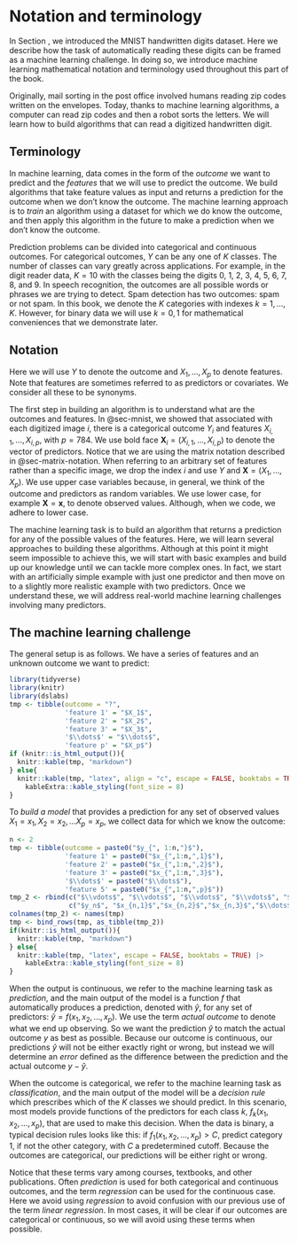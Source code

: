 # Notation and terminology

In Section \ref{@mnist}, we introduced the MNIST handwritten digits dataset. Here we describe how the task of automatically reading these digits can be framed as a machine learning challenge. In doing so, we introduce machine learning mathematical notation and terminology used throughout this part of the book.

Originally, mail sorting in the post office involved humans reading zip codes written on the envelopes. Today, thanks to machine learning algorithms, a computer can read zip codes and then a robot sorts the letters. We will learn how to build algorithms that can read a digitized handwritten digit.


## Terminology

In machine learning, data comes in the form of the *outcome* we want to predict and the *features* that we will use to predict the outcome. We build algorithms that take feature values as input and returns a prediction for the outcome when we don't know the outcome. The machine learning approach is to *train* an algorithm using a dataset for which we do know the outcome, and then apply this algorithm in the future to make a prediction when we don't know the outcome.

Prediction problems can be divided into categorical and continuous outcomes. For categorical outcomes, $Y$ can be any one of $K$ classes. The number of classes can vary greatly across applications. For example, in the digit reader data, $K=10$ with the classes being the digits 0, 1, 2, 3, 4, 5, 6, 7, 8, and 9. In speech recognition, the outcomes are all possible words or phrases we are trying to detect. Spam detection has two outcomes: spam or not spam. In this book, we denote the $K$ categories with indexes $k=1,\dots,K$. However, for binary data we will use $k=0,1$ for mathematical conveniences that we demonstrate later.


## Notation

Here we will use $Y$ to denote the outcome and $X_1, \dots, X_p$ to denote features. Note that features are sometimes referred to as predictors or covariates. We consider all these to be synonyms.

The first step in building an algorithm is to understand what are the outcomes and features. In @sec-mnist, we showed that associated with each digitized image $i$, there is a categorical outcome $Y_i$ and features $X_{i,1}, \dots, X_{i,p}$, with $p=784$. We use bold face $\mathbf{X}_i = (X_{i,1}, \dots, X_{i,p})$ to denote the vector of predictors. Notice that we are using the matrix notation described in @sec-matrix-notation. When referring to an arbitrary set of features rather than a specific image, we drop the index $i$ and use $Y$ and $\mathbf{X} = (X_{1}, \dots, X_{p})$. We use upper case variables because, in general, we think of the outcome and predictors as random variables. We use lower case, for example $\mathbf{X} = \mathbf{x}$, to denote observed values. Although, when we code, we adhere to lower case.

The machine learning task is to build an algorithm that returns a prediction for any of the possible values of the features. Here, we will learn several approaches to building these algorithms. Although at this point it might seem impossible to achieve this, we will start with basic examples and build up our knowledge until we can tackle more complex ones. In fact, we start with an artificially simple example with just one predictor and then move on to a slightly more realistic example with two predictors. Once we understand these, we will address real-world machine learning challenges involving many predictors.

## The machine learning challenge

The general setup is as follows. We have a series of features and an unknown outcome we want to predict:

```r
library(tidyverse)
library(knitr)
library(dslabs)
tmp <- tibble(outcome = "?", 
              'feature 1' = "$X_1$",
              'feature 2' = "$X_2$",
              'feature 3' = "$X_3$",
              '$\\dots$' = "$\\dots$",
              'feature p' = "$X_p$")
if (knitr::is_html_output()){
  knitr::kable(tmp, "markdown")
} else{
  knitr::kable(tmp, "latex", align = "c", escape = FALSE, booktabs = TRUE) |>
    kableExtra::kable_styling(font_size = 8)
}
```

To *build a model* that provides a prediction for any set of observed values $X_1=x_1, X_2=x_2, \dots X_p=x_p$, we collect data for which we know the outcome:

```r
n <- 2
tmp <- tibble(outcome = paste0("$y_{", 1:n,"}$"), 
              'feature 1' = paste0("$x_{",1:n,",1}$"),
              'feature 2' = paste0("$x_{",1:n,",2}$"),
              'feature 3' = paste0("$x_{",1:n,",3}$"),
              '$\\dots$' = paste0("$\\dots$"),
              'feature 5' = paste0("$x_{",1:n,",p}$"))
tmp_2 <- rbind(c("$\\vdots$", "$\\vdots$", "$\\vdots$", "$\\vdots$", "$\\ddots$", "$\\vdots$"),
               c("$y_n$", "$x_{n,1}$","$x_{n,2}$","$x_{n,3}$","$\\dots$","$x_{n,p}$"))
colnames(tmp_2) <- names(tmp)
tmp <- bind_rows(tmp, as_tibble(tmp_2))
if(knitr::is_html_output()){
  knitr::kable(tmp, "markdown") 
} else{
  knitr::kable(tmp, "latex", escape = FALSE, booktabs = TRUE) |>
    kableExtra::kable_styling(font_size = 8)
}
```

When the output is continuous, we refer to the machine learning task as *prediction*, and the main output of the model is a function $f$ that automatically produces a prediction, denoted with $\hat{y}$, for any set of predictors: $\hat{y} = f(x_1, x_2, \dots, x_p)$. We use the term *actual outcome* to denote what we end up observing. So we want the prediction $\hat{y}$ to match the actual outcome $y$ as best as possible. Because our outcome is continuous, our predictions $\hat{y}$ will not be either exactly right or wrong, but instead we will determine an *error* defined as the difference between the prediction and the actual outcome $y - \hat{y}$.

When the outcome is categorical, we refer to the machine learning task as *classification*, and the main output of the model will be a *decision rule* which prescribes which of the $K$ classes we should predict. In this scenario, most models provide functions of the predictors for each class $k$, $f_k(x_1, x_2, \dots, x_p)$, that are used to make this decision. When the data is binary, a typical decision rules looks like this: if $f_1(x_1, x_2, \dots, x_p) > C$, predict category 1, if not the other category, with $C$ a predetermined cutoff. Because the outcomes are categorical, our predictions will be either right or wrong.

Notice that these terms vary among courses, textbooks, and other publications. Often *prediction* is used for both categorical and continuous outcomes, and the term *regression* can be used for the continuous case. Here we avoid using *regression* to avoid confusion with our previous use of the term *linear regression*. In most cases, it will be clear if our outcomes are categorical or continuous, so we will avoid using these terms when possible.
